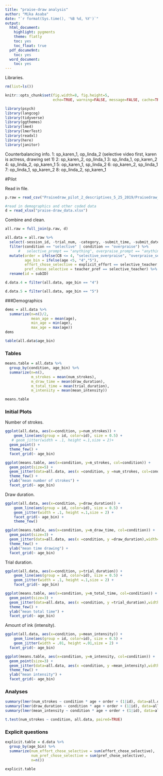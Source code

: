 ```yaml
---
title: "praise-draw analysis"
author: "Mika Asaba"
date: "`r format(Sys.time(), '%B %d, %Y')`"
output:
  html_document:
    highlight: pygments
    theme: flatly
    toc: yes
    toc_float: true
  pdf_docume9nt:
    toc: yes
  word_document:
    toc: yes
---
```


Libraries.
```r
rm(list=ls())

knitr::opts_chunk$set(fig.width=8, fig.height=5, 
                      echo=TRUE, warning=FALSE, message=FALSE, cache=TRUE)

library(psych)
library(langcog)
library(tidyverse)
library(ggthemes)
library(lme4)
library(lmerTest)
library(readxl)
library(here)
library(janitor)
```

Counterbalancing info.
1: sp_karen_1, op_linda_2 (selective video first, karen is actress, drawing set 1) 
2: sp_karen_2, op_linda_1
3: sp_linda_1, op_karen_2
4: sp_linda_2, op_karen_1
5: op_karen_1, sp_linda_2
6: op_karen_2, sp_linda_1
7: op_linda_1, sp_karen_2
8: op_linda_2, sp_karen_1

#Pilot

Read in file.
```r
p.raw = read_csv("Praisedraw_pilot_2_descriptives_5_25_2019/Praisedraw_AllDescriptives_100_images_final_Praisedraw_pilot_2.csv")

#read in demographics and other coded data
d = read_xlsx("praise-draw_data.xlsx")
```

Combine and clean.
```r
all.raw = full_join(p.raw, d)

all.data = all.raw %>%
  select(-session_id, -trial_num, -category, -submit_time, -submit_date, -bounding_box, -filename, -image_name, -count, -date_tested, -bing_ID, -location, -experimenter, -redcap) %>%
  filter(condition == "selective" | condition == "overpraise") %>%
      #   selective_prompt == "anything", overpraise_prompt == "anything") %>%
  mutate(order = ifelse(CB <= 4, "selective_overpraise", "overpraise_selective"),
         age_bin = ifelse(age <5, "4","5"),
         effort_chose_selective = explicit_effort == selective_teacher,
         pref_chose_selective = teacher_pref == selective_teacher) %>%
  rename(id = subID)

d.data.4 = filter(all.data, age_bin == "4")

d.data.5 = filter(all.data, age_bin == "5")
```

###Demographics
```r
dems = all.data %>%
  summarize(n=n()/2,
            mean_age = mean(age),
            min_age = min(age),
            max_age = max(age))
dems

table(all.data$age_bin)
```


### Tables
```r
means.table = all.data %>%
  group_by(condition, age_bin) %>%
  summarize(n=n(),
            m_strokes = mean(num_strokes),
            m_draw_time = mean(draw_duration),
            m_total_time = mean(trial_duration),
            m_intensity = mean(mean_intensity))

means.table
```

### Initial Plots
Number of strokes.
```r
ggplot(all.data, aes(x=condition, y=num_strokes)) +
    geom_line(aes(group = id, color=id), size = 0.5) + 
   # geom_jitter(width = .1, height =.1,size = 2)+
  geom_point() +
  theme_few() +
  facet_grid(~ age_bin)

ggplot(means.table, aes(x=condition, y=m_strokes, col=condition)) +
  geom_point(size=5) +
  geom_jitter(data=all.data, aes(x =condition, y =num_strokes, col=condition),width=.1, height=.1,size=1) +
  theme_few() +
  ylab("mean number of strokes") +
  facet_grid(~ age_bin)
```

Draw duration.
```r
ggplot(all.data, aes(x=condition, y=draw_duration)) +
    geom_line(aes(group = id, color=id), size = 0.5) + 
    geom_jitter(width = .1, height =.1,size = 2) +
    facet_grid(~ age_bin) +
    theme_few()

ggplot(means.table, aes(x=condition, y=m_draw_time, col=condition)) +
  geom_point(size=3) +
  geom_jitter(data=all.data, aes(x =condition, y =draw_duration),width=.1, height=.1,size=.2) +
  theme_few() +
  ylab("mean time drawing") +
  facet_grid(~ age_bin)
```

Trial duration.
```r
ggplot(all.data, aes(x=condition, y=trial_duration)) +
    geom_line(aes(group = id, color=id), size = 0.5) + 
    geom_jitter(width = .1, height =.1,size = 2) +
    facet_grid(~ age_bin)

ggplot(means.table, aes(x=condition, y=m_total_time, col=condition)) +
  geom_point(size=3) +
  geom_jitter(data=all.data, aes(x =condition, y =trial_duration),width=.1, height=.1,size=.2) +
  theme_few() +
  ylab("mean total time") +
  facet_grid(~ age_bin)
```

Amount of ink (intensity).
```r
ggplot(all.data, aes(x=condition, y=mean_intensity)) +
    geom_line(aes(group = id, color=id), size = 0.5) + 
    geom_jitter(width = .01, height =.01,size = 2) +
  facet_grid(~ age_bin)

ggplot(means.table, aes(x=condition, y=m_intensity, col=condition)) +
  geom_point(size=3) +
  geom_jitter(data=all.data, aes(x =condition, y =mean_intensity),width=.1, height=.1,size=.2) +
  theme_few() +
  ylab("mean intensity") +
  facet_grid(~ age_bin)
```

### Analyses
```r
summary(lmer(num_strokes ~ condition * age + order + (1|id), data=all.data))
summary(lmer(draw_duration ~ condition * age + order + (1|id), data=all.data))
summary(lmer(mean_intensity ~ condition * age + order + (1|id), data=all.data))

t.test(num_strokes ~ condition, all.data, paired=TRUE)
```

### Explicit questions
```r
explicit.table = d.data %>%
  group_by(age_bin) %>%
  summarize(num_effort_chose_selective = sum(effort_chose_selective),
            num_pref_chose_selective = sum(pref_chose_selective),
            n=n())

explicit.table

```
